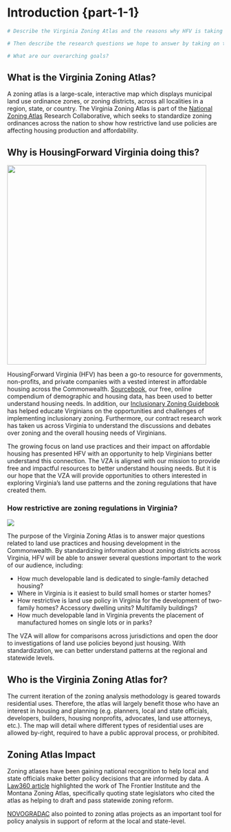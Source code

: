 # Introduction {part-1-1}

```r

# Describe the Virginia Zoning Atlas and the reasons why HFV is taking on this project.

# Then describe the research questions we hope to answer by taking on this project.

# What are our overarching goals?


```

## What is the Virginia Zoning Atlas?

A zoning atlas is a large-scale, interactive map which displays municipal land use ordinance zones, or zoning districts, across all localities in a region, state, or country. The Virginia Zoning Atlas is part of the [National Zoning Atlas](https://zoningatlas.org) Research Collaborative, which seeks to standardize zoning ordinances across the nation to show how restrictive land use policies are affecting housing production and affordability.

## Why is HousingForward Virginia doing this?

![](img/hfv_logo.jpg){fig-align="center" width="463"}

HousingForward Virginia (HFV) has been a go-to resource for governments, non-profits, and private companies with a vested interest in affordable housing across the Commonwealth. [Sourcebook](https://housingforwardva.org/toolkits/sourcebook/), our free, online compendium of demographic and housing data, has been used to better understand housing needs. In addition, our [Inclusionary Zoning Guidebook](https://housingforwardva.org/focused-initiatives/inclusionary-housing/) has helped educate Virginians on the opportunities and challenges of implementing inclusionary zoning. Furthermore, our contract research work has taken us across Virginia to understand the discussions and debates over zoning and the overall housing needs of Virginians.

The growing focus on land use practices and their impact on affordable housing has presented HFV with an opportunity to help Virginians better understand this connection. The VZA is aligned with our mission to provide free and impactful resources to better understand housing needs. But it is our hope that the VZA will provide opportunities to others interested in exploring Virginia's land use patterns and the zoning regulations that have created them.

### How restrictive are zoning regulations in Virginia?

![](img/zoning_map.png){fig-align="center"}

The purpose of the Virginia Zoning Atlas is to answer major questions related to land use practices and housing development in the Commonwealth. By standardizing information about zoning districts across Virginia, HFV will be able to answer several questions important to the work of our audience, including:

-   How much developable land is dedicated to single-family detached housing?
-   Where in Virginia is it easiest to build small homes or starter homes?
-   How restrictive is land use policy in Virginia for the development of two-family homes? Accessory dwelling units? Multifamily buildings?
-   How much developable land in Virginia prevents the placement of manufactured homes on single lots or in parks?

The VZA will allow for comparisons across jurisdictions and open the door to investigations of land use policies beyond just housing. With standardization, we can better understand patterns at the regional and statewide levels.

## Who is the Virginia Zoning Atlas for?

The current iteration of the zoning analysis methodology is geared towards residential uses. Therefore, the atlas will largely benefit those who have an interest in housing and planning (e.g. planners, local and state officials, developers, builders, housing nonprofits, advocates, land use attorneys, etc.). The map will detail where different types of residential uses are allowed by-right, required to have a public approval process, or prohibited.

## Zoning Atlas Impact

Zoning atlases have been gaining national recognition to help local and state officials make better policy decisions that are informed by data. A [Law360 article](https://www.law360.com/real-estate-authority/articles/1712572/zoning-atlases-will-aid-state-housing-reform-advocates-say) highlighted the work of The Frontier Institute and the Montana Zoning Atlas, specifically quoting state legislators who cited the atlas as helping to draft and pass statewide zoning reform.

[NOVOGRADAC](https://www.novoco.com/notes-from-novogradac/national-zoning-atlas-could-contribute-zoning-law-reform-policy-analysis) also pointed to zoning atlas projects as an important tool for policy analysis in support of reform at the local and state-level.

